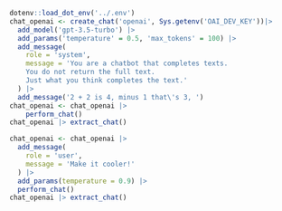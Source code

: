 

```r
dotenv::load_dot_env('../.env')
chat_openai <- create_chat('openai', Sys.getenv('OAI_DEV_KEY'))|>
  add_model('gpt-3.5-turbo') |>
  add_params('temperature' = 0.5, 'max_tokens' = 100) |>
  add_message(
    role = 'system',
    message = 'You are a chatbot that completes texts.
    You do not return the full text.
    Just what you think completes the text.'
  ) |>
  add_message('2 + 2 is 4, minus 1 that\'s 3, ')
chat_openai <- chat_openai |>
    perform_chat()
chat_openai |> extract_chat()
```



```r
chat_openai <- chat_openai |> 
  add_message(
    role = 'user',
    message = 'Make it cooler!'
  ) |> 
  add_params(temperature = 0.9) |> 
  perform_chat()
chat_openai |> extract_chat()
```


